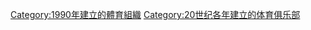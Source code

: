 {{Commonscat|Sports clubs established in 1990}}
{{Cat topic in year| topic=建立的體育俱樂部| year=1990}}

[[Category:1990年建立的體育組織|Category:1990年建立的體育組織]]
[[Category:20世纪各年建立的体育俱乐部|Category:20世纪各年建立的体育俱乐部]]